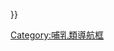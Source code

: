{{Navbox
|name  = Mammals
|title = 现存[[哺乳动物]]类群
|state = {{{state|autocollapse}}}
|bodyclass = hlist
|above  = 
* 界: [[動物界]]
* 門: [[脊索動物門]]
* 亞門：[[脊椎動物亞門]]
* 演化支：[[羊膜動物]]
|group1 =[[哺乳动物|<div class="center">哺乳綱<br>{{Nobold|Mammalia}}</div>]]
|list1  =
  {{Navbox|subgroup
|group1 ={{le|陰獸亞綱|Yinotheria|<div class{{=}}"center">>阴兽亚纲<br>{{Nobold|Yinotheria}}</div>}}
|list1  =
  {{Navbox|subgroup
   |group1 = {{le|澳洲楔齒獸下綱|Australosphenida|<div class="center">澳洲楔齿兽下纲<br>{{Nobold|Australosphenida}}</div>}}
   |list1  =
*[[單孔目|單孔目 Monotremata<small>（針鼴及鴨嘴獸）</small>]]
}}
|group2 = [[兽亚纲|<div class="center">兽亚纲<br>{{Nobold|Theria}}</div>]]
|list2  = 
  {{Navbox|subgroup|groupwidth = 7em
|group1 = [[後獸下綱|<div class="center">后兽类<br>{{Nobold|Metatheria}}</div>]]<br><small>{{Nobold|[[有袋類|（有袋下纲）<br>{{Nobold|Marsupialia}}]]}}</small>
|list1  = 
  {{Navbox|subgroup
   |group1=[[美洲有袋总目|<div class="center">美洲有袋总目<br>{{Nobold|Ameridelphia}}</div>]]
   |list1  =
* [[鼩負鼠目|鼩負鼠目 Paucituberculata]]
* [[負鼠目|負鼠目 Didelphimorphia]]
   |group2=[[澳洲有袋总目|<div class="center">澳洲有袋总目<br>{{Nobold|Australidelphia}}</div>]]
   |list2  = {{Navbox|subgroup
   |list1=
* [[微獸目|微獸目 Microbiotheria]]
* [[雙門齒目|雙門齒目 Diprotodontia]]
|group2=[[澳洲有袋總目|<div class="center">多門齒類<br>{{Nobold|Polyprotodontia}}</div>]]
|list2  =
* [[袋鼹属|袋鼴目 Notoryctemorphia]]
* [[袋鼬目|袋鼬目 Dasyuromorphia]]
* [[袋狸目|袋狸目 Peramelemorphia]]

}}}}
|group2 = [[真獸下綱|<div class="center">真兽类<br>{{Nobold|Eutheria}}</div>]]<br><small>{{Nobold|[[胎盤動物|（有胎盘下纲）<br>{{Nobold|Placentalia}}]]}}</small>
|list2  = 
   {{Navbox|subgroup
   |group1 = [[大西洋獸類|大<br>西<br>洋<br>真<br>獸<br>高<br>目]]
   |list1  =
   {{Navbox|subgroup
       |group1 = [[異關節總目|<div class="center">異關節總目<br>{{Nobold|Xenarthra}}</div>]]
       |list1  =
* [[有甲目|有甲目 Cingulata]]
* [[披毛目|披毛目 Pilosa]]
   |group2 = [[非洲獸總目|<div class="center">非洲兽总目<br>{{Nobold|Afrotheria}}</div>]]
   |list2  ={{Navbox|subgroup
   |group1=[[非洲食蟲類|非洲食蟲類<br>{{Nobold|Afroinsectiphilia}}]]
   |list1  ={{Navbox|subgroup
|list1 =
* [[土豚科|管齒目 Tubulidentata]]
|group2 = {{link-en|非洲食蟲上目|Afroinsectivora|非洲食蟲上目<br>{{Nobold|Afroinsectivora}}}}
|list2={{Navbox|subgroup
|list1 =
* [[非洲蝟目|非洲蝟目 Afrosoricida]]
* [[象鼩|象鼩目 Macroscelidea]]
}}}}
   |group2=[[近蹄類|<div class="center">近蹄類<br>{{Nobold|Paenungulata}}</div>]]
   |list2  ={{Navbox|subgroup
|list1 =
* [[蹄兔目|蹄兔目 Hyracoidea]]
|group2 = [[特提斯獸類|<div class="center">特提斯獸類<br>{{Nobold|Tethytheria}}</div>]]
|list2={{Navbox|subgroup
|list1 =
* [[长鼻目|長鼻目 Proboscidea]]
* [[海牛目|海牛目 Sirenia]]
}}}}}}}}
   |group2 = [[北方真兽高目|北<br>方<br>真<br>兽<br>高<br>目]]
   |list2  =
   {{Navbox|subgroup
       |group1 = [[勞亞獸總目|<div class="center">劳亚兽总目<br>{{Nobold|Laurasiatheria}}</div>]]
       |list1  ={{Navbox|subgroup
|list1 =
* [[真盲缺目|真盲缺目 Eulipotyphla]]
|group2 = {{link-en|有陰囊大目|Scrotifera|有陰囊大目<br>{{Nobold|Scrotifera}}}}
|list2={{Navbox|subgroup
|list1 =
* [[蝙蝠|翼手目 Chiroptera]]
|group2 ={{link-en|猛獸有蹄類|Fereuungulata|猛獸有蹄類<br>{{Nobold|Fereuungulata}}}}
|list2={{Navbox|subgroup
   |group1=[[猛獸類|<div class="center">猛獸類<br>{{Nobold|Ferae}}</div>]]
   |list1  =
* [[穿山甲|鱗甲目 Pholidota]]
* [[食肉目|食肉目 Carnivora]]
   |group2=[[有蹄類|<div class="center">有蹄類<br>{{Nobold|Ungulata}}</div>]]
   |list2  =
* [[奇蹄目|奇蹄目 Perissodactyla]]
* [[偶蹄目|偶蹄目 Artiodactyla]]
}}}}}}
       |group2 = [[靈長總目|<div class="center">灵长总目<br>{{Nobold|Euarchontoglires}}</div>]]
       |list2  =  {{Navbox|subgroup
   |group1=[[啮齿动物|<div class="center">齧形大目<br>{{Nobold|Glires}}</div>]]
   |list1  =
* [[啮齿目|啮齿目 Rodentia]]
* [[兔形目|兔形目 Lagomorpha]]
  |group2=[[真灵长大目|<div class="center">真靈長大目<br>{{Nobold|Euarchonta}}</div>]]
  |list2 ={{Navbox|subgroup
|list1 =
* [[樹鼩目|树鼩目 Scandentia]]
|group2 = {{link-en|靈長形上目|Scrotifera|靈長形上目<br>{{Nobold|Primatomorpha}}}}
|list2={{Navbox|subgroup
|list1 =
* [[皮翼目|皮翼目 Dermoptera]]
* [[靈長目|灵长目 Primates]]
}} }} }} }}}}}}}}}}
<noinclude>
[[Category:哺乳類導航框]]
</noinclude>